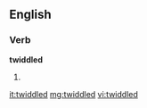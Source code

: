 ==English==

===Verb===
'''twiddled'''

# {{past of|[[twiddle]]}}

[[it:twiddled]]
[[mg:twiddled]]
[[vi:twiddled]]